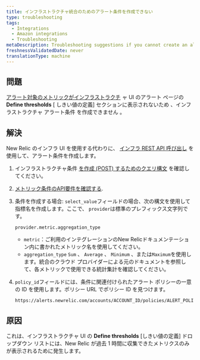 ```yaml
---
title: インフラストラクチャ統合のためのアラート条件を作成できない
type: troubleshooting
tags:
  - Integrations
  - Amazon integrations
  - Troubleshooting
metaDescription: Troubleshooting suggestions if you cannot create an alert condition for your New Relic infrastructure integration.
freshnessValidatedDate: never
translationType: machine
---
```


## 問題

[アラート対象のメトリックがインフラストラクチ](/docs/infrastructure/new-relic-infrastructure/infrastructure-alert-conditions/infrastructure-alerts-add-edit-or-view-host-alert-information) ャ UI のアラート ページの **Define thresholds** \[ しきい値の定義] セクションに表示されないため 、インフラストラクチャ アラート条件 を作成できません 。

## 解決

New Relic のインフラ UI を使用する代わりに、 [インフラ REST API 呼び出し](/docs/infrastructure/new-relic-infrastructure/infrastructure-alert-conditions/rest-api-calls-new-relic-infrastructure-alerts) を使用して、アラート条件を作成します。

1. インフラストラクチャ条件 [を作成 (POST) するためのクエリ構文](/docs/infrastructure/new-relic-infrastructure/infrastructure-alert-conditions/rest-api-calls-new-relic-infrastructure-alerts#post-conditions) を確認してください。

2. [メトリック条件のAPI要件を確認する](/docs/infrastructure/new-relic-infrastructure/infrastructure-alert-conditions/rest-api-calls-new-relic-infrastructure-alerts#metric-api).

3. 条件を作成する場合: `select_value`フィールドの場合、次の構文を使用して指標名を作成します。ここで、 `provider`は標準のプレフィックス文字列です。

   ```
   provider.metric.aggregation_type
   ```

   * `metric`：ご利用のインテグレーションのNew Relicドキュメンテーション内に書かれたメトリック名を使用してください。
   * `aggregation_type` `Sum` 、 `Average` 、 `Minimum` 、または`Maximum`を使用します。統合のクラウド プロバイダーによる元のドキュメントを参照して、各メトリックで使用できる統計集計を確認してください。

4. `policy_id`フィールドには、条件に関連付けられたアラート ポリシーの一意の ID を使用します。ポリシー URL でポリシー ID を見つけます。

   ```
   https://alerts.newrelic.com/accounts/ACCOUNT_ID/policies/ALERT_POLICY_ID
   ```

## 原因

これは、インフラストラクチャ UI の **Define thresholds** \[しきい値の定義] ドロップダウン リストには、New Relic が過去 1 時間に収集できたメトリクスのみが表示されるために発生します。